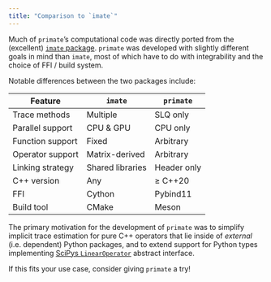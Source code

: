 ```yaml
---
title: "Comparison to `imate`"
---
```


Much of `primate`'s computational code was directly ported from the (excellent) [`imate` package](https://github.com/ameli/imate). 
`primate` was developed with slightly different goals in mind than `imate`, most of which have to do with integrability and the choice of FFI / build system. 

Notable differences between the two packages include:  

<!-- - `imate` supports multiple trace estimation approaches, e.g. decompositional methods. `primate` only supports the SLQ method.  
- `imate` supports both CPU parallelism and GPU parallelism. `primate` only supports CPU parallelism.
- `imate` builds [Cython](https://cython.org/) bindings (w/ [setuptools](https://setuptools.pypa.io/en/latest/index.html)); `primate` builds [pybind11](https://pybind11.readthedocs.io/en/stable/index.html) bindings (w/ [meson](https://meson-python.readthedocs.io/en/latest/#))
- `imate`'s uses traditional runtime-linking shared libraries, wheres `primate`'s external API is header-only ([comparison](https://stackoverflow.com/questions/12671383/benefits-of-header-only-libraries))
- `imate` works with any standard C++ compiler, whereas `primate` requires (some) compiler support for C++20.
- `imate` is optimized for a fixed set of matrix functions, whereas `primate` allows for arbitrary / user-supplied functions
- `imate` requires matrices as input, whereas `primate` allows arbitrary / user-supplied `LinearOperator`'s   
- `imate` works with any standard C++ compiler, whereas `primate` requires C++20 support. -->

| **Feature**  | `imate` | `primate` |
|---|---|---|
| Trace methods | Multiple  | SLQ only |
| Parallel support | CPU & GPU | CPU only |
| Function support | Fixed | Arbitrary |
| Operator support | Matrix-derived | Arbitrary |
| Linking strategy | Shared libraries | Header only |
| C++ version | Any | $\geq$ C++20 |
| FFI  | Cython | Pybind11 |
| Build tool | CMake | Meson |

The primary motivation for the development of `primate` was to simplify implicit trace estimation for pure C++ operators that lie inside of _external_ (i.e. dependent) Python packages, and to extend support for Python types implementing [SciPys `LinearOperator`](https://docs.scipy.org/doc/scipy/reference/generated/scipy.sparse.linalg.LinearOperator.html) abstract interface.

If this fits your use case, consider giving `primate` a try!

<!-- - `imate` might be convenient for Python users that use Cython, whereas `primate` is convenient for C++ users that use pybind11 -->